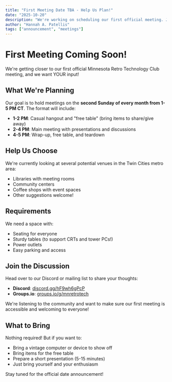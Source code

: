 ```yaml
---
title: "First Meeting Date TBA - Help Us Plan!"
date: "2025-10-20"
description: "We're working on scheduling our first official meeting. Join the discussion to help us pick the best time and location."
author: "Hannah A. Patellis"
tags: ["announcement", "meetings"]
---
```


# First Meeting Coming Soon!

We're getting closer to our first official Minnesota Retro Technology Club meeting, and we want YOUR input!

## What We're Planning

Our goal is to hold meetings on the **second Sunday of every month from 1-5 PM CT**. The format will include:

- **1-2 PM**: Casual hangout and "free table" (bring items to share/give away)
- **2-4 PM**: Main meeting with presentations and discussions
- **4-5 PM**: Wrap-up, free table, and teardown

## Help Us Choose

We're currently looking at several potential venues in the Twin Cities metro area:

- Libraries with meeting rooms
- Community centers
- Coffee shops with event spaces
- Other suggestions welcome!

## Requirements

We need a space with:
- Seating for everyone
- Sturdy tables (to support CRTs and tower PCs!)
- Power outlets
- Easy parking and access

## Join the Discussion

Head over to our Discord or mailing list to share your thoughts:

- **Discord**: [discord.gg/hF9wh6gPcP](https://discord.gg/hF9wh6gPcP)
- **Groups.io**: [groups.io/g/mnretrotech](https://groups.io/g/mnretrotech)

We're listening to the community and want to make sure our first meeting is accessible and welcoming to everyone!

## What to Bring

Nothing required! But if you want to:
- Bring a vintage computer or device to show off
- Bring items for the free table
- Prepare a short presentation (5-15 minutes)
- Just bring yourself and your enthusiasm

Stay tuned for the official date announcement!

